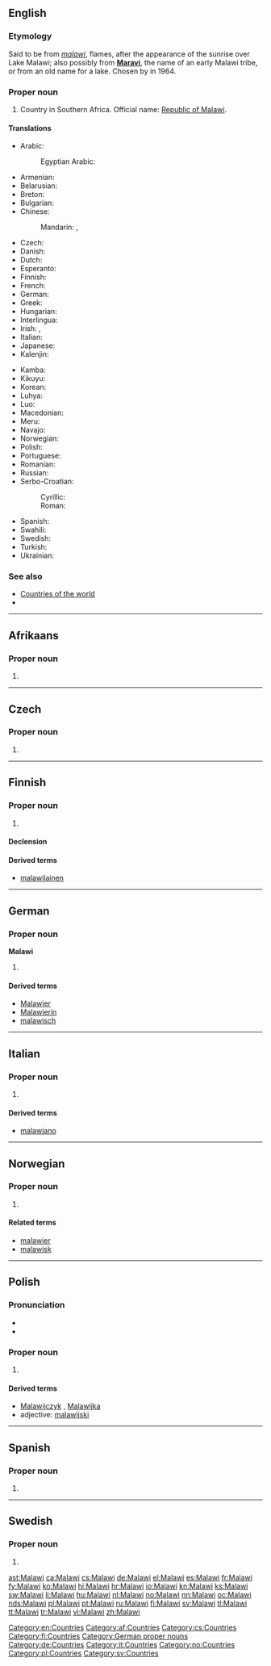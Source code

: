 ==English==
{{wikipedia}}

===Etymology===
Said to be from {{etyl|ny}} ''[[malawi]]'', flames, after the appearance of the sunrise over Lake Malawi; also possibly from '''[[Maravi]]''', the name of an early Malawi tribe, or from an old name for a lake. Chosen by {{w|Hastings Banda}} in 1964.

===Proper noun===
{{en-proper noun}}

# Country in Southern Africa. Official name: [[Republic of Malawi]].

====Translations====
{{trans-top|Republic of Malawi}}
* Arabic: {{t-|ar|ملاوي|m|tr=malaawiy|sc=Arab}}
*: Egyptian Arabic: {{tø|arz|مالاوى|m|tr=malaawiy|sc=Arab}}
* Armenian: {{t-|hy|Մալավի|tr=Malavi}}
* Belarusian: {{t-|be|Малаві|f|tr=Malávi|sc=Cyrl}}
* Breton: {{t-|br|Malawi}}
* Bulgarian: {{t-|bg|Малави|tr=Malávi|sc=Cyrl}}
* Chinese:
*: Mandarin: {{t-|cmn|馬拉維|sc=Hani}}, {{t-|cmn|马拉维|tr=Mǎlāwéi|sc=Hani}}
* Czech: {{t+|cs|Malawi|n}}
* Danish: {{t-|da|Malawi}}
* Dutch: {{t+|nl|Malawi}}
* Esperanto: {{t-|eo|Malavio}}
* Finnish: {{t+|fi|Malawi}}
* French: {{t+|fr|Malawi|m}}
* German: {{t+|de|Malawi}}
* Greek: {{t-|el|Μαλάουι|n|tr=Maláoui}}
* Hungarian: {{t+|hu|Malawi}}
* Interlingua: {{t-|ia|Malawi}}
* Irish: {{t-|ga|Maláiv|f|alt=An Mhaláiv}}, {{t-|ga|Poblacht na Maláive|f}}
* Italian: {{t-|it|Malawi|m}}
* Japanese: {{t+|ja|マラウイ|tr=Maraui}}
* Kalenjin: {{tø|kln|Malawi}}
{{trans-mid}}
* Kamba: {{tø|kam|Malawi}}
* Kikuyu: {{tø|ki|Malawi}}
* Korean: {{t+|ko|말라위|tr=Mallawi|sc=Kore}}
* Luhya: {{tø|luy|Malawi}}
* Luo: {{tø|luo|Malawi}}
* Macedonian: {{t-|mk|Малави|n|tr=Malávi}}
* Meru: {{tø|mer|Malawi}}
* Navajo: {{tø|nv|Malááwii}}
* Norwegian: {{t+|no|Malawi}}
* Polish: {{t+|pl|Malawi}}
* Portuguese: {{t-|pt|Malávi}}
* Romanian: {{t-|ro|Malawi}}
* Russian: {{t-|ru|Малави|f|tr=Malávi}} {{indeclinable}}
* Serbo-Croatian:
*: Cyrillic: {{t-|sh|Малави|m}}
*: Roman: {{t-|sh|Malavi|m}}
* Spanish: {{t+|es|Malaui}}
* Swahili: {{t+|sw|Malawi|xs=Swahili}}
* Swedish: {{t+|sv|Malawi}}
* Turkish: {{t+|tr|Malavi}}
* Ukrainian: {{t+|uk|Малаві|f|tr=Malávi|sc=Cyrl}}
{{trans-bottom}}

===See also===
* [[Appendix:Countries of the world|Countries of the world]]
* {{pedialite}}

[[Category:en:Countries]]

----
==Afrikaans==

===Proper noun===
{{head|af|proper noun}}

# {{l|en|Malawi}}

[[Category:af:Countries]]

----

==Czech==

===Proper noun===
{{cs-proper noun|g=n}}

# {{l|en|Malawi}}

[[Category:cs:Countries]]

----

==Finnish==
{{wikipedia|lang=fi}}

===Proper noun===
{{fi-proper noun}}

# {{l|en|Malawi}}

====Declension====
{{fi-decl-risti|Malaw|nopl=1}}

====Derived terms====
* [[malawilainen]]

[[Category:fi:Countries]]

----

==German==
{{wikipedia|lang=de}}

===Proper noun===
'''Malawi''' {{n}}

# {{l|en|Malawi}}

====Derived terms====
* [[Malawier]]
* [[Malawierin]]
* [[malawisch]]

[[Category:German proper nouns]]
[[Category:de:Countries]]

----

==Italian==
{{wikipedia|lang=it}}

===Proper noun===
{{it-proper noun|m}}

# {{l|en|Malawi}}

====Derived terms====
* [[malawiano]]

[[Category:it:Countries]]

----

==Norwegian==

===Proper noun===
{{head|no|proper noun}}

# {{l|en|Malawi}}

====Related terms====
* [[malawier]]
* [[malawisk]]

[[Category:no:Countries]]

----

==Polish==

===Pronunciation===
* {{IPA|/maˈlavi/|lang=pl}}
* {{audio|Pl-Malawi.ogg|Audio}}

===Proper noun===
{{head|pl|proper noun|g=n}}

# {{l|en|Malawi}}

====Derived terms====
* [[Malawijczyk]] {{m}}, [[Malawijka]] {{f}}
* adjective: [[malawijski]]

[[Category:pl:Countries]]

----

==Spanish==

===Proper noun===
{{es-proper noun}}

# {{alternative spelling of|lang=es|Malaui}}

----

==Swedish==

===Proper noun===
{{head|sv|proper noun}}

# {{l|en|Malawi}}

[[Category:sv:Countries]]

[[ast:Malawi]]
[[ca:Malawi]]
[[cs:Malawi]]
[[de:Malawi]]
[[el:Malawi]]
[[es:Malawi]]
[[fr:Malawi]]
[[fy:Malawi]]
[[ko:Malawi]]
[[hi:Malawi]]
[[hr:Malawi]]
[[io:Malawi]]
[[kn:Malawi]]
[[ks:Malawi]]
[[sw:Malawi]]
[[li:Malawi]]
[[hu:Malawi]]
[[nl:Malawi]]
[[no:Malawi]]
[[nn:Malawi]]
[[oc:Malawi]]
[[nds:Malawi]]
[[pl:Malawi]]
[[pt:Malawi]]
[[ru:Malawi]]
[[fi:Malawi]]
[[sv:Malawi]]
[[tl:Malawi]]
[[tt:Malawi]]
[[tr:Malawi]]
[[vi:Malawi]]
[[zh:Malawi]]
